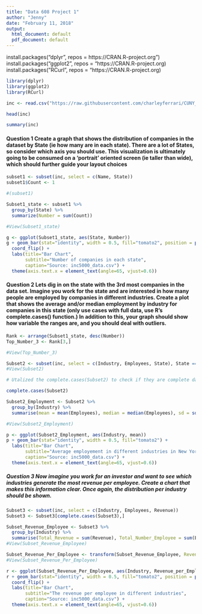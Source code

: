 ---
title: "Data 608 Project 1"
author: "Jenny"
date: "February 11, 2018"
output:
  html_document: default
  pdf_document: default
---

install.packages("dplyr", repos = https://CRAN.R-project.org")
install.packages("ggplot2", repos = "https://CRAN.R-project.org)
install.packages("RCurl", repos = "https://CRAN.R-project.org)



```{r}

library(dplyr)
library(ggplot2)
library(RCurl)

inc <- read.csv("https://raw.githubusercontent.com/charleyferrari/CUNY_DATA_608/master/module1/Data/inc5000_data.csv", header= TRUE)

head(inc)

summary(inc)

```
#### Question 1 Create a graph that shows the distribution of companies in the dataset by State (ie how many are in each state). There are a lot of States, so consider which axis you should use. This visualization is ultimately going to be consumed on a 'portrait' oriented screen (ie taller than wide), which should further guide your layout choices
```{r}
subset1 <- subset(inc, select = c(Name, State))
subset1$Count <- 1

#(subset1)

Subset1_state <- subset1 %>%
  group_by(State) %>%
  summarize(Number = sum(Count))

#View(Subset1_state)

g <- ggplot(Subset1_state, aes(State, Number))
g + geom_bar(stat="identity", width = 0.5, fill="tomato2", position = position_stack(reverse = TRUE)) +
  coord_flip() +
  labs(title="Bar Chart", 
       subtitle="Number of companies in each state", 
       caption="Source: inc5000_data.csv") +
  theme(axis.text.x = element_text(angle=65, vjust=0.6))
```

#### Question 2 Lets dig in on the state with the 3rd most companies in the data set. Imagine you work for the state and are interested in how many people are employed by companies in different industries. Create a plot that shows the average and/or median employment by industry for companies in this state (only use cases with full data, use R's complete.cases() function.) In addition to this, your graph should show how variable the ranges are, and you should deal with outliers.

```{r}
Rank <- arrange(Subset1_state, desc(Number))
Top_Number_3 <- Rank[3,]

#View(Top_Number_3)

Subset2 <- subset(inc, select = c(Industry, Employees, State), State == "NY")
#View(Subset2)

# Utalized the complete.cases(Subset2) to check if they are complete dataset.

complete.cases(Subset2)

Subset2_Employment <- Subset2 %>%
  group_by(Industry) %>%
  summarise(mean = mean(Employees), median = median(Employees), sd = sd(Employees)  )

#View(Subset2_Employment)

p <- ggplot(Subset2_Employment, aes(Industry, mean))
p + geom_bar(stat="identity", width = 0.5, fill="tomato2") +
  labs(title="Bar Chart", 
       subtitle="Average employement in different industries in New York", 
       caption="Source: inc5000_data.csv") +
  theme(axis.text.x = element_text(angle=65, vjust=0.6))
```


##### Question 3 Now imagine you work for an investor and want to see which industries generate the most revenue per employee. Create a chart that makes this information clear. Once again, the distribution per industry should be shown.

```{r}
Subset3 <- subset(inc, select = c(Industry, Employees, Revenue))
Subset3 <- Subset3[complete.cases(Subset3),]

Subset_Revenue_Employee <- Subset3 %>%
  group_by(Industry) %>%
  summarise(Total_Revenue = sum(Revenue), Total_Number_Employee = sum(Employees))
#View(Subset_Revenue_Employee)

Subset_Revenue_Per_Employee <- transform(Subset_Revenue_Employee, Revenue_per_Employee = Total_Revenue / Total_Number_Employee)
#View(Subset_Revenue_Per_Employee)

r <- ggplot(Subset_Revenue_Per_Employee, aes(Industry, Revenue_per_Employee))
r + geom_bar(stat="identity", width = 0.5, fill="tomato2", position = position_stack(reverse = TRUE)) +
  coord_flip() +
  labs(title="Bar Chart", 
       subtitle="The revenue per employee in different industries", 
       caption="Source: inc5000_data.csv") +
  theme(axis.text.x = element_text(angle=65, vjust=0.6))

```


